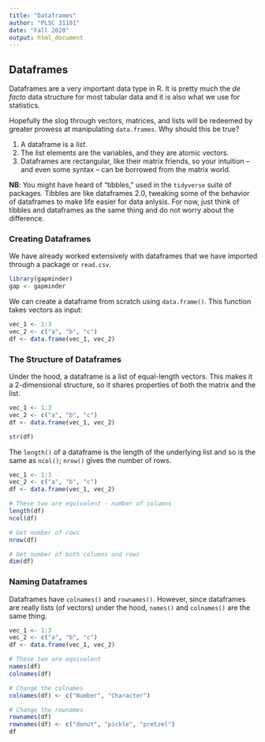 ```yaml
---
title: "Dataframes"
author: "PLSC 31101"
date: "Fall 2020"
output: html_document
---
```


## Dataframes

Dataframes are a very important data type in R. It is pretty much the *de facto* data structure for most tabular data and it is also what we use for statistics. 

Hopefully the slog through vectors, matrices, and lists will be redeemed by greater prowess at manipulating `data.frames`. Why should this be true?

1. A dataframe is a *list*.
2. The list elements are the variables, and they are atomic vectors.
3. Dataframes are rectangular, like their matrix friends, so your intuition – and even some syntax – can be borrowed from the matrix world.

**NB**: You might have heard of "tibbles," used in the `tidyverse` suite of packages. Tibbles are like dataframes 2.0, tweaking some of the behavior of dataframes to make life easier for data anlysis. For now, just think of tibbles and dataframes as the same thing and do not worry about the difference. 

### Creating Dataframes

We have already worked extensively with dataframes that we have imported through a package or `read.csv`.

```r
library(gapminder)
gap <- gapminder
```

We can create a dataframe from scratch using `data.frame()`.  This function takes vectors as input:

```r
vec_1 <- 1:3
vec_2 <- c("a", "b", "c")
df <- data.frame(vec_1, vec_2)
```

### The Structure of Dataframes

Under the hood, a dataframe is a list of equal-length vectors. This makes it a 2-dimensional structure, so it shares properties of both the matrix and the list. 

```r
vec_1 <- 1:3
vec_2 <- c("a", "b", "c")
df <- data.frame(vec_1, vec_2)

str(df)
```

The `length()` of a dataframe is the length of the underlying list and so is the same as `ncol()`; `nrow()` gives the number of rows. 

```r
vec_1 <- 1:3
vec_2 <- c("a", "b", "c")
df <- data.frame(vec_1, vec_2)

# These two are equivalent - number of columns
length(df)
ncol(df)

# Get number of rows
nrow(df)

# Get number of both columns and rows
dim(df)
```

### Naming Dataframes

Dataframes have `colnames()` and `rownames()`. However, since dataframes are really lists (of vectors) under the hood, `names()` and `colnames()` are the same thing. 

```r
vec_1 <- 1:3
vec_2 <- c("a", "b", "c")
df <- data.frame(vec_1, vec_2)

# These two are equivalent
names(df)
colnames(df)

# Change the colnames
colnames(df) <- c("Number", "Character")

# Change the rownames
rownames(df) 
rownames(df) <- c("donut", "pickle", "pretzel")
df
```